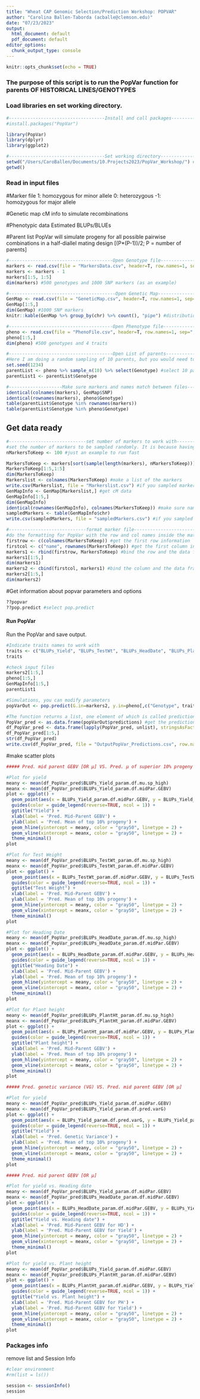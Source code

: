 ```yaml
---
title: "Wheat CAP Genomic Selection/Prediction Workshop: POPVAR"
author: "Carolina Ballen-Taborda (acballe@clemson.edu)"
date: "07/23/2023"
output:
  html_document: default
  pdf_document: default
editor_options:
  chunk_output_type: console
---
```



```r
knitr::opts_chunk$set(echo = TRUE)
```

### The purpose of this script is to run the PopVar function for parents OF HISTORICAL LINES/GENOTYPES

### Load libraries en set working directory.

```r

#------------------------------------Install and call packages------------------------------------#
#install.packages("PopVar")

library(PopVar)
library(dplyr)
library(ggplot2)

#------------------------------------Set working directory----------------------------------------#
setwd("/Users/CaroBallen/Documents/10.Projects2023/PopVar_Workshop/") #Change this path
getwd()

```

### Read in input files

#Marker file
1: homozygous for minor allele
0: heterozygous
-1: homozygous for major allele

#Genetic map
cM info to simulate recombinations

#Phenotypic data
Estimated BLUPs/BLUEs

#Parent list
PopVar will simulate progeny for all possible pairwise combinations in a half-diallel mating design [(P*(P-1))/2; P = number of parents]

```r

#---------------------------------------Open Genotype file-------------------------------------------#
markers <- read.csv(file = "MarkersData.csv", header=T, row.names=1, sep=",", stringsAsFactors=F, check.names = F)
markers <- markers - 1
markers[1:5, 1:5]
dim(markers) #500 genotypes and 1000 SNP markers (as an example)

#----------------------------------------Open Genetic Map--------------------------------------------#
GenMap <- read.csv(file = "GeneticMap.csv", header=T, row.names=1, sep=",", stringsAsFactors=F, check.names = F)
GenMap[1:5,]
dim(GenMap) #1000 SNP markers
knitr::kable(GenMap %>% group_by(chr) %>% count(), "pipe") #distribution across chromosomes

#---------------------------------------Open Phenotype file------------------------------------------#
pheno <- read.csv(file = "PhenoFile.csv", header=T, row.names=1, sep=",", stringsAsFactors=F, check.names = F)
pheno[1:5,]
dim(pheno) #500 genotypes and 4 traits

#---------------------------------------Open List of parents-----------------------------------------#
#Here I am doing a random sampling of 10 parents, but you would need to have a list of parents
set.seed(1234)
parentList <- pheno %>% sample_n(10) %>% select(Genotype) #select 10 parents
parentList1 <- parentList$Genotype

#--------------------Make sure markers and names match between files----------------------------------#
identical(colnames(markers), GenMap$SNP) 
identical(rownames(markers), pheno$Genotype)
table(parentList$Genotype %in% rownames(markers))
table(parentList$Genotype %in% pheno$Genotype)

```

## Get data ready

```r

#-----------------------------set number of markers to work with------------------------------------#
#set the number of markers to be sampled randomly. It is because having large marker data (e.g. 15K SNPs) will take a lot of time to run.
nMarkersToKeep <- 100 #just an example to run fast

MarkersToKeep <- markers[sort(sample(length(markers), nMarkersToKeep))] #get marker data
MarkersToKeep[1:5,1:5]
dim(MarkersToKeep)
Markerslist <- colnames(MarkersToKeep) #make a list of the markers
write.csv(Markerslist, file = "Markerslist.csv") #if you sampled markers, save for reproducibility
GenMapInfo <- GenMap[Markerslist,] #get cM data
GenMapInfo[1:5,]
dim(GenMapInfo)
identical(rownames(GenMapInfo), colnames(MarkersToKeep)) #make sure names match
sampledMarkers <- table(GenMapInfo$chr)
write.csv(sampledMarkers, file = "sampledMarkers.csv") #if you sampled markers, save for reproducibility

#-----------------------------format marker file------------------------------------#
#do the formatting for PopVar with the row and col names inside the matrix. PopVar receives the marker matrix to have the names of taxa and markers _in the matrix itself_ rather than as row names and column names
firstrow <- c(colnames(MarkersToKeep)) #get the first row information
firstcol <- c("name", rownames(MarkersToKeep)) #get the first column information
markers1 <- rbind(firstrow, MarkersToKeep) #bind the row and the data frame
markers1[1:5,]
dim(markers1)
markers2 <- cbind(firstcol, markers1) #bind the column and the data frame
markers2[1:5,]
dim(markers2)
```

#Get information about popvar parameters and options

```r

??popvar
??pop.predict #select pop.predict

```

#### Run PopVar

Run the PopVar and save output.

```r
#Indicate traits names to work with
traits <- c("BLUPs_Yield", "BLUPs_TestWt", "BLUPs_HeadDate", "BLUPs_PlantHt") #a list of trait names, it is recommended to run all traits together to get the predicted correlated responses and correlation between all pairwise traits
traits

#check input files
markers2[1:5,]
pheno[1:5,]
GenMapInfo[1:5,]
parentList1

#Simulations, you can modify parameters 
popVarOut <- pop.predict(G.in=markers2, y.in=pheno[,c("Genotype", traits)], map.in=GenMapInfo, parents=parentList1, models = c("rrBLUP"), nSim=25, nInd = 200, return.raw = T)

#The function returns a list, one element of which is called predictions.This element is itself a list of matrices containing the predictions for each trait. They can be combined as such:
PopVar_pred <- as.data.frame(popVarOut$predictions) #get the predictions
df_PopVar_pred <- data.frame(lapply(PopVar_pred, unlist), stringsAsFactors=FALSE) #format the output
df_PopVar_pred[1:5,]
str(df_PopVar_pred)
write.csv(df_PopVar_pred, file = "OutputPopVar_Predictions.csv", row.names = F) #save

```

#make scatter plots

```r

##### Pred. mid parent GEBV [OR µ] VS. Pred. µ of superior 10% progeny (µsp)

#Plot for yield
meany <- mean(df_PopVar_pred$BLUPs_Yield_param.df.mu.sp_high)
meanx <- mean(df_PopVar_pred$BLUPs_Yield_param.df.midPar.GEBV)
plot <- ggplot() +
  geom_point(aes(x = BLUPs_Yield_param.df.midPar.GEBV, y = BLUPs_Yield_param.df.mu.sp_high), data=df_PopVar_pred) +
  guides(color = guide_legend(reverse=TRUE, ncol = 1)) +
  ggtitle("Yield") +
  xlab(label = 'Pred. Mid-Parent GEBV') +
  ylab(label = 'Pred. Mean of top 10% progeny') +
  geom_hline(yintercept = meany, color = "gray50", linetype = 2) +
  geom_vline(xintercept = meanx, color = "gray50", linetype = 2) +
  theme_minimal()
plot

#Plot for Test Weight
meany <- mean(df_PopVar_pred$BLUPs_TestWt_param.df.mu.sp_high)
meanx <- mean(df_PopVar_pred$BLUPs_TestWt_param.df.midPar.GEBV)
plot <- ggplot() +
  geom_point(aes(x = BLUPs_TestWt_param.df.midPar.GEBV, y = BLUPs_TestWt_param.df.mu.sp_high), data=df_PopVar_pred) +
  guides(color = guide_legend(reverse=TRUE, ncol = 1)) +
  ggtitle("Test Weight") +
  xlab(label = 'Pred. Mid-Parent GEBV') +
  ylab(label = 'Pred. Mean of top 10% progeny') +
  geom_hline(yintercept = meany, color = "gray50", linetype = 2) +
  geom_vline(xintercept = meanx, color = "gray50", linetype = 2) +
  theme_minimal()
plot

#Plot for Heading Date
meany <- mean(df_PopVar_pred$BLUPs_HeadDate_param.df.mu.sp_high)
meanx <- mean(df_PopVar_pred$BLUPs_HeadDate_param.df.midPar.GEBV)
plot <- ggplot() +
  geom_point(aes(x = BLUPs_HeadDate_param.df.midPar.GEBV, y = BLUPs_HeadDate_param.df.mu.sp_high), data=df_PopVar_pred) +
  guides(color = guide_legend(reverse=TRUE, ncol = 1)) +
  ggtitle("Heading Date") +
  xlab(label = 'Pred. Mid-Parent GEBV') +
  ylab(label = 'Pred. Mean of top 10% progeny') +
  geom_hline(yintercept = meany, color = "gray50", linetype = 2) +
  geom_vline(xintercept = meanx, color = "gray50", linetype = 2) +
  theme_minimal()
plot

#Plot for Plant height
meany <- mean(df_PopVar_pred$BLUPs_PlantHt_param.df.mu.sp_high)
meanx <- mean(df_PopVar_pred$BLUPs_PlantHt_param.df.midPar.GEBV)
plot <- ggplot() +
  geom_point(aes(x = BLUPs_PlantHt_param.df.midPar.GEBV, y = BLUPs_PlantHt_param.df.mu.sp_high), data=df_PopVar_pred) +
  guides(color = guide_legend(reverse=TRUE, ncol = 1)) +
  ggtitle("Plant height") +
  xlab(label = 'Pred. Mid-Parent GEBV') +
  ylab(label = 'Pred. Mean of top 10% progeny') +
  geom_hline(yintercept = meany, color = "gray50", linetype = 2) +
  geom_vline(xintercept = meanx, color = "gray50", linetype = 2) +
  theme_minimal()
plot

##### Pred. genetic variance (VG) VS. Pred. mid parent GEBV [OR µ]

#Plot for yield
meany <- mean(df_PopVar_pred$BLUPs_Yield_param.df.midPar.GEBV)
meanx <- mean(df_PopVar_pred$BLUPs_Yield_param.df.pred.varG)
plot <- ggplot() +
  geom_point(aes(x = BLUPs_Yield_param.df.pred.varG, y = BLUPs_Yield_param.df.midPar.GEBV), data=df_PopVar_pred) +
  guides(color = guide_legend(reverse=TRUE, ncol = 1)) +
  ggtitle("Yield") +
  xlab(label = 'Pred. Genetic Variance') +
  ylab(label = 'Pred. Mean of top 10% progeny') +
  geom_hline(yintercept = meany, color = "gray50", linetype = 2) +
  geom_vline(xintercept = meanx, color = "gray50", linetype = 2) +
  theme_minimal()
plot

##### Pred. mid parent GEBV [OR µ]

#Plot for yield vs. Heading date
meany <- mean(df_PopVar_pred$BLUPs_Yield_param.df.midPar.GEBV)
meanx <- mean(df_PopVar_pred$BLUPs_HeadDate_param.df.midPar.GEBV)
plot <- ggplot() +
  geom_point(aes(x = BLUPs_HeadDate_param.df.midPar.GEBV, y = BLUPs_Yield_param.df.midPar.GEBV), data=df_PopVar_pred) +
  guides(color = guide_legend(reverse=TRUE, ncol = 1)) +
  ggtitle("Yield vs. Heading date") +
  xlab(label = 'Pred. Mid-Parent GEBV for HD') +
  ylab(label = 'Pred. Mid-Parent GEBV for Yield') +
  geom_hline(yintercept = meany, color = "gray50", linetype = 2) +
  geom_vline(xintercept = meanx, color = "gray50", linetype = 2) +
  theme_minimal()
plot

#Plot for yield vs. Plant height
meany <- mean(df_PopVar_pred$BLUPs_Yield_param.df.midPar.GEBV)
meanx <- mean(df_PopVar_pred$BLUPs_PlantHt_param.df.midPar.GEBV)
plot <- ggplot() +
  geom_point(aes(x = BLUPs_PlantHt_param.df.midPar.GEBV, y = BLUPs_Yield_param.df.midPar.GEBV), data=df_PopVar_pred) +
  guides(color = guide_legend(reverse=TRUE, ncol = 1)) +
  ggtitle("Yield vs. Plant height") +
  xlab(label = 'Pred. Mid-Parent GEBV for PH') +
  ylab(label = 'Pred. Mid-Parent GEBV for Yield') +
  geom_hline(yintercept = meany, color = "gray50", linetype = 2) +
  geom_vline(xintercept = meanx, color = "gray50", linetype = 2) +
  theme_minimal()
plot

```

### Packages info
remove list and Session Info
```r

#clear environment
#rm(list = ls())

session <- sessionInfo()
session
```

